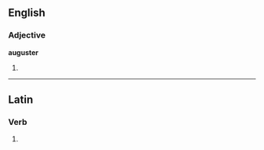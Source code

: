 ==English==

===Adjective===
'''auguster'''

# {{comparative of|[[august]]}}

----

==Latin==

===Verb===
{{la-verb-form|auguster}}

# {{conjugation of|augusto|augustō|1|s|pres|pass|sub|lang=la}}